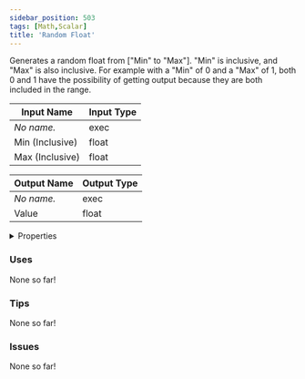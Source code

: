 ```yaml
---
sidebar_position: 503
tags: [Math,Scalar]
title: 'Random Float'
---
```


Generates a random float from ["Min" to "Max"]. "Min" is inclusive, and "Max" is also inclusive. For example with a "Min" of 0 and a "Max" of 1, both 0 and 1 have the possibility of getting output because they are both included in the range.




<EsbSvg />

| Input Name | Input Type |
|-----------|-----------|
| *No name.* | exec |
| Min (Inclusive) | float |
| Max (Inclusive) | float |

| Output Name | Output Type |
|-----------|-----------|
| *No name.* | exec |
| Value | float |


<details>
  <summary>Properties</summary>
  <div>
    <div>
    <table>
      <thead>
        <tr>
          <th>Is beta required?</th>
          <th>❌</th>
        </tr>
        <tr>
          <th>Is this chip a trolling risk?</th>
          <th>❌</th>
        </tr>
        <tr>
          <th>Is this chip a role assignment risk?</th>
          <th>❌</th>
        </tr>
        <tr>
          <th>Chip UUID</th>
          <th>4ecbf247-ab14-4f9e-8094-e40a45d283e6</th>
        </tr>
      </thead>
    </table>
    </div>
  </div>
</details>

### Uses

None so far!

### Tips

None so far!

### Issues

None so far!